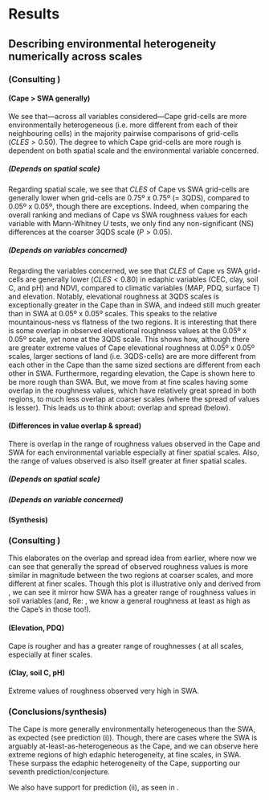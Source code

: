 # Results

## Describing environmental heterogeneity numerically across scales

### (Consulting \ref{roughness-violins})

#### (Cape > SWA generally)

We see that---across all variables considered---Cape grid-cells are more environmentally heterogeneous (i.e. more different from each of their neighbouring cells) in the majority pairwise comparisons of grid-cells ($CLES \gt 0.50$). The degree to which Cape grid-cells are more rough is dependent on both spatial scale and the environmental variable concerned.

##### (Depends on spatial scale)

Regarding spatial scale, we see that $CLES$ of Cape vs SWA grid-cells are generally lower when grid-cells are 0.75º x 0.75º (= 3QDS), compared to 0.05º x 0.05º, though there are exceptions. Indeed, when comparing the overall ranking and medians<!--TODO: which is it?--> of Cape vs SWA roughness values for each variable with Mann-Whitney $U$ tests, we only find any non-significant (NS) differences at the coarser 3QDS scale ($P \gt 0.05$).

##### (Depends on variables concerned)

Regarding the variables concerned, we see that $CLES$ of Cape vs SWA grid-cells are generally lower ($CLES \lt 0.80$) in edaphic variables (CEC, clay, soil C, and pH) and NDVI, compared to climatic variables (MAP, PDQ, surface T) and elevation. Notably, elevational roughness at 3QDS scales is exceptionally greater in the Cape than in SWA, and indeed still much greater than in SWA at 0.05º x 0.05º scales. This speaks to the relative mountainous-ness vs flatness of the two regions. It is interesting that there is some overlap in observed elevational roughness values at the 0.05º x 0.05º scale, yet none at the 3QDS scale. This shows how, although there are greater extreme values of Cape elevational roughness at 0.05º x 0.05º scales, larger sections of land (i.e. 3QDS-cells) are are more different from each other in the Cape than the same sized sections are different from each other in SWA. Furthermore, regarding elevation, the Cape is shown here to be more rough than SWA. But, we move from at fine scales having some overlap in the roughness values, which have relatively great spread in both regions, to much less overlap at coarser scales (where the spread of values is lesser). This leads us to think about: overlap and spread (below).<!--repetitious of below?-->

#### (Differences in value overlap & spread)

There is overlap in the range of roughness values observed in the Cape and SWA for each environmental variable especially at finer spatial scales. Also, the range of values observed is also itself greater at finer spatial scales.

<!--TODO: insert description of overlap + spread from above-->

##### (Depends on spatial scale)

<!--... especially at finer spatial scales ...-->

##### (Depends on variable concerned)

<!--Talk about NDVI-->

#### (Synthesis)

<!--TODO-->

### (Consulting \ref{roughness-IQR})

This elaborates on the overlap and spread idea from earlier, where now we can see that generally the spread of observed roughness values is more similar in magnitude between the two regions at coarser scales, and more different at finer scales. Though this plot is illustrative only and derived from \ref{roughness-violins}, we can see it mirror how SWA has a greater range of roughness values in soil variables (and, Re: \ref{roughness-violins}, we know a general roughness at least as high as the Cape's in those too!).

#### (Elevation, PDQ)

Cape is rougher and has a greater range of roughnesses (\ref{roughness-violins, roughness-IQR} at all scales, especially at finer scales.

#### (Clay, soil C, pH)

Extreme values of roughness observed very high in SWA.

### (Conclusions/synthesis)

<!--TODO: Kind-of discussion-y for now-->

The Cape is more generally environmentally heterogeneous than the SWA, as expected (see prediction (i)). Though, there are cases where the SWA is arguably at-least-as-heterogeneous as the Cape, and we can observe here extreme regions of high edaphic heterogeneity, at fine scales, in SWA. These surpass the edaphic heterogeneity of the Cape, supporting our seventh prediction/conjecture.

We also have support for prediction (ii), as seen in \ref{roughness-IQR}.
